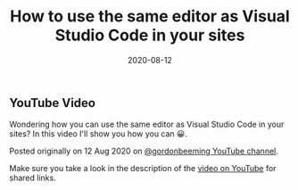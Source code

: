 ﻿---
title: 'How to use the same editor as Visual Studio Code in your sites'
date: 2020-08-12
tags: ['Monaco Editor', 'NPM', 'YouTube Videos', 'Visual Studio Code']
draft: false
summary: 'Wondering how you can use the same editor as Visual Studio Code in your sites? In this video I''ll show you how you can 😀. 0:00 - Introduction 0:25 - Setup basic HTML file 1:55 - Add monaco editor html tags 3:23 - Use monaco colorizeElement functionality 5:17 - Create a monaco editor 9:46 - Monaco editor "Cannot read property ''AddEventListener'' of null 10:38 - Use npm to install monaco editor dependencies 12:19 - Exploring the monaco editor playground 13:52 - Thank you for watching'
---


## YouTube Video

Wondering how you can use the same editor as Visual Studio Code in your sites? In this video I'll show you how you can 😀. 

Posted originally on 12 Aug 2020 on [@gordonbeeming YouTube channel](https://www.youtube.com/watch?v=BnmdyT7iJ9U).

Make sure you take a look in the description of the [video on YouTube](https://www.youtube.com/watch?v=BnmdyT7iJ9U) for shared links.

<YouTubeEmbed src="//www.youtube.com/embed/BnmdyT7iJ9U" width="480" height="270"  />

